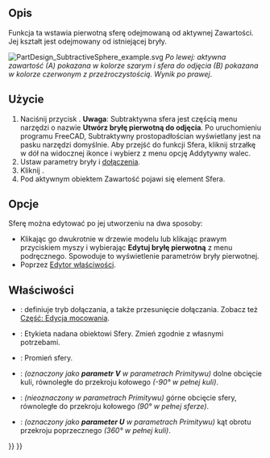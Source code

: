 <languages/>

{{Docnav/pl
|[[PartDesign_SubtractiveCylinder/pl|Subtraktywny walec]]
|[[PartDesign_SubtractiveCone/pl|Subtraktywny stożek]]
|[[PartDesign_Workbench/pl|środowisko pracy Projekt Części]]
|IconL=PartDesign_SubtractiveCylinder.svg
|IconR=PartDesign_SubtractiveCone.svg
|IconC=Workbench_PartDesign.svg
}}

{{GuiCommand/pl
|Name=PartDesign SubtractiveSphere
|Name/pl=Projekt Części: Subtraktywna sfera
|MenuLocation=Projekt Części → Utwórz cechę przez odjęcie → Subtraktywna sfera
|Workbenches=[[PartDesign_Workbench/pl|Projekt Części]]
|Version=0.17
|SeeAlso=[[PartDesign_CompPrimitiveSubtractive/pl|Komponent bryła pierwotna do odjęcia]], [[PartDesign_AdditiveSphere/pl|Addytywna sfera]]
}}

<span id="Description"></span>
==Opis==

Funkcja ta wstawia pierwotną sferę odejmowaną od aktywnej Zawartości. Jej kształt jest odejmowany od istniejącej bryły.

[[File:PartDesign_SubtractiveSphere_example.svg|none]]
''Po lewej: aktywna zawartość (A) pokazana w kolorze szarym i sfera do odjęcia (B) pokazana w kolorze czerwonym z przeźroczystością. Wynik po prawej''.

<span id="Usage"></span>
==Użycie==

# Naciśnij przycisk {{Button|[[Image:PartDesign SubtractiveSphere.svg|24px]] '''Subtraktywna sfera'''}}. '''Uwaga''': Subtraktywna sfera jest częścią menu narzędzi o nazwie '''Utwórz bryłę pierwotną do odjęcia'''. Po uruchomieniu programu FreeCAD, Subtraktywny prostopadłościan wyświetlany jest na pasku narzędzi domyślnie. Aby przejść do funkcji Sfera, kliknij strzałkę w dół na widocznej ikonce i wybierz z menu opcję Addytywny walec.
# Ustaw parametry bryły i [[Part_EditAttachment/pl|dołączenia]].
# Kliknij {{Button|OK}}.
# Pod aktywnym obiektem Zawartość pojawi się element Sfera.

<span id="Options"></span>
==Opcje==

Sferę można edytować po jej utworzeniu na dwa sposoby:
* Klikając go dwukrotnie w drzewie modelu lub klikając prawym przyciskiem myszy i wybierając '''Edytuj bryłę pierwotną''' z menu podręcznego. Spowoduje to wyświetlenie parametrów bryły pierwotnej.
* Poprzez [[Property_editor/pl|Edytor właściwości]].

<span id="Properties"></span>
==Właściwości==

* {{PropertyData|Dołączenie}}: definiuje tryb dołączania, a także przesunięcie dołączania. Zobacz też [[Part_EditAttachment/pl|Część: Edycja mocowania]].
* {{PropertyData|Etykieta}}: Etykieta nadana obiektowi Sfery. Zmień zgodnie z własnymi potrzebami.
* {{PropertyData|Promień}}: Promień sfery.
* {{PropertyData|Kąt1}}: ''(oznaczony jako '''parametr V''' w parametrach Primitywu)'' dolne obcięcie kuli, równoległe do przekroju kołowego ''(-90° w pełnej kuli)''.
* {{PropertyData|Kąt2}}: ''(nieoznaczony w parametrach Primitywu)'' górne obcięcie sfery, równoległe do przekroju kołowego ''(90° w pełnej sferze)''.
* {{PropertyData|Kąt3}}: ''(oznaczony jako '''parameter U''' w parametrach Primitywu)'' kąt obrotu przekroju poprzecznego ''(360° w pełnej kuli)''.


{{Docnav/pl
|[[PartDesign_SubtractiveCylinder/pl|Subtraktywny walec]]
|[[PartDesign_SubtractiveCone/pl|Subtraktywny stożek]]
|[[PartDesign_Workbench/pl|środowisko pracy Projekt Części]]
|IconL=PartDesign_SubtractiveCylinder.svg
|IconR=PartDesign_SubtractiveCone.svg
|IconC=Workbench_PartDesign.svg
}}


{{PartDesign_Tools_navi{{#translation:}}}}
{{Userdocnavi{{#translation:}}}}